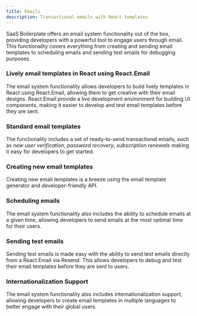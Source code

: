 ```yaml
---
title: Emails
description: Transactional emails with React templates
---
```


SaaS Boilerplate offers an email system functionality out of the box, providing developers with a powerful tool to
engage users through email. This functionality covers everything from creating and sending email templates to scheduling
emails and sending test emails for debugging purposes.

### Lively email templates in React using React.Email

The email system functionality allows developers to build lively templates in React using React.Email, allowing them to
get creative with their email designs. React.Email provide a live development environment for building UI components,
making it easier to develop and test email templates before they are sent.

### Standard email templates

The functionality includes a set of ready-to-send transactional emails, such as _new user verification_, _password
recovery_, _subscription renewals_ making it easy for developers to get started.

### Creating new email templates

Creating new email templates is a breeze using the email template generator and developer-friendly API.

### Scheduling emails

The email system functionality also includes the ability to schedule emails at a given time, allowing developers to send
emails at the most optimal time for their users.

### Sending test emails

Sending test emails is made easy with the ability to send test emails directly from a React.Email via Resend.
This allows developers to debug and test their email templates before they are sent to users.

### Internationalization Support

The email system functionality also includes internationalization support, allowing developers to create email templates
in multiple languages to better engage with their global users.
